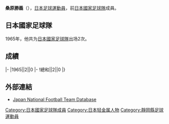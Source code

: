 {{Infobox football biography
|name=桑原勝義
|image=
|fullname=桑原勝義
|birth_date={{Birth date and age|1944|5|30}}
|cityofbirth=
|countryofbirth=[[日本|日本]]
|height=
|position=[[前鋒_(足球)|前鋒]]
|currentclub=
|years=?
|clubs=[[名古屋相互銀行|名古屋相互銀行]]
|caps(goals)=
|nationalyears=1965
|nationalteam=[[日本國家足球隊|日本]]
|nationalcaps(goals)=2 (0)
}}
'''桑原勝義'''（{{Bd|1944年|5月30日||}}），[[日本|日本]][[足球|足球]][[運動員|運動員]]，前[[日本國家足球隊|日本國家足球隊]]成員。

==日本國家足球隊==
1965年，他共为[[日本國家足球隊|日本國家足球隊]]出场2次。

==成績==
{{Football player national team statistics|JPN}}
|-
|1965||2||0
|-
!總和||2||0
|}

==外部連結==
{{Reflist}}
*[https://web.archive.org/web/20160319073150/http://www.japannationalfootballteam.com/en/players/kuwahara_katsuyoshi.html Japan National Football Team Database]

{{Japan-sport-bio-stub}}
{{Soccer-player-stub}}
{{DEFAULTSORT:Kuwahara, Katsuyoshi}}
[[Category:日本國家足球隊成員|Category:日本國家足球隊成員]]
[[Category:日本轻金属人物|Category:日本轻金属人物]]
[[Category:靜岡縣足球運動員|Category:靜岡縣足球運動員]]